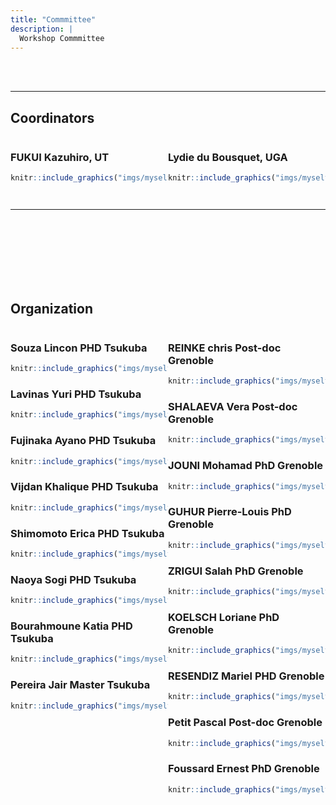 ```yaml
---
title: "Commmittee"
description: |
  Workshop Commmittee
---
```


<br/>
<br/>

-----

## Coordinators


<div style="width: 50%; float: left;"> 
### FUKUI	Kazuhiro, UT


```r
knitr::include_graphics("imgs/myself3.png")
```
</div>

<div style="width: 50%; float: right;"> 
### Lydie du Bousquet, UGA

```r
knitr::include_graphics("imgs/myself3.png")
```
</div>

<br/>
<br/>
<br/>
<br/>
<br/>
<br/>

-----

<br/>
<br/>
<br/>
<br/>
<br/>
<br/>

## Organization

<div style="width: 50%; float: left;"> 
### Souza	Lincon	PHD	Tsukuba
```r
knitr::include_graphics("imgs/myself3.png")
```

### Lavinas	Yuri 	PHD	Tsukuba
```r
knitr::include_graphics("imgs/myself3.png")
```

### Fujinaka	Ayano	PHD	Tsukuba
```r
knitr::include_graphics("imgs/myself3.png")
```

### Vijdan	Khalique 	PHD	Tsukuba
```r
knitr::include_graphics("imgs/myself3.png")
```

### Shimomoto	Erica	PHD	Tsukuba
```r
knitr::include_graphics("imgs/myself3.png")
```

### Naoya	Sogi	PHD	Tsukuba
```r
knitr::include_graphics("imgs/myself3.png")
```

### Bourahmoune	Katia 	PHD	Tsukuba
```r
knitr::include_graphics("imgs/myself3.png")
```

### Pereira	Jair 	Master	Tsukuba
```r
knitr::include_graphics("imgs/myself3.png")
```

</div>

<div style="width: 50%; float: right;"> 
### REINKE	chris	Post-doc	Grenoble
```r
knitr::include_graphics("imgs/myself3.png")
```

### SHALAEVA	Vera	Post-doc	Grenoble
```r
knitr::include_graphics("imgs/myself3.png")
```

### JOUNI	Mohamad	PhD	Grenoble
```r
knitr::include_graphics("imgs/myself3.png")
```

### GUHUR	Pierre-Louis	PhD	Grenoble
```r
knitr::include_graphics("imgs/myself3.png")
```

### ZRIGUI	Salah	PhD	Grenoble
```r
knitr::include_graphics("imgs/myself3.png")
```

### KOELSCH	Loriane	PhD	Grenoble
```r
knitr::include_graphics("imgs/myself3.png")
```

### RESENDIZ 	Mariel	PHD	Grenoble
```r
knitr::include_graphics("imgs/myself3.png")
```

### Petit	Pascal	Post-doc	Grenoble
```r
knitr::include_graphics("imgs/myself3.png")
```

### Foussard	Ernest	PhD	Grenoble
```r
knitr::include_graphics("imgs/myself3.png")
```

</div>
